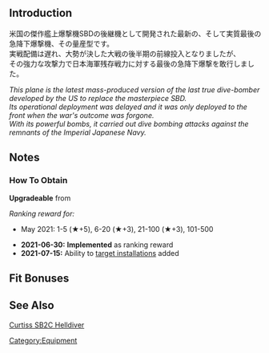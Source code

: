 {{EquipmentInfo}}

==Introduction==
米国の傑作艦上爆撃機SBDの後継機として開発された最新の、そして実質最後の急降下爆撃機、その量産型です。<br>実戦配備は遅れ、大勢が決した大戦の後半期の前線投入となりましたが、<br>その強力な攻撃力で日本海軍残存戦力に対する最後の急降下爆撃を敢行しました。

''This plane is the latest mass-produced version of the last true dive-bomber developed by the US to replace the masterpiece SBD.''<br>
''Its operational deployment was delayed and it was only deployed to the front when the war's outcome was forgone.''<br>
''With its powerful bombs, it carried out dive bombing attacks against the remnants of the Imperial Japanese Navy.''

==Notes==
<div class="mw-collapsible"><h3>How To Obtain</h3>
<div class="mw-collapsible-content">
'''Upgradeable''' from {{Equipment/Link|SBD-5}}

''Ranking reward for:''
* May 2021: 1-5 (★+5), 6-20 (★+3), 21-100 (★+3), 101-500
</div></div>

<div class="mw-collapsible><h3>Updates History</h3>
<div class="mw-collapsible-content>
* '''2021-06-30:''' '''Implemented''' as ranking reward
* '''2021-07-15:''' Ability to [[Anti-Installation#General Characteristics|target installations]] added
</div></div>

==Fit Bonuses==
{{:SB2C-3/Bonuses}}

==See Also==
[[wikipedia:Curtiss SB2C Helldiver|Curtiss SB2C Helldiver]]
{{Equipmentlist}}
[[Category:Equipment]]